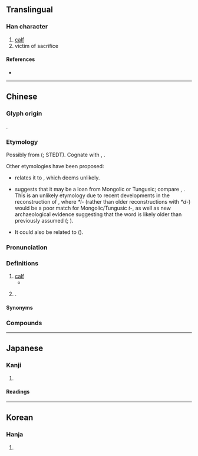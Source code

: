 {{also|犊}}
{{character info}}
==Translingual==
{{Han simplified forms|犢|㸿|犊|ex=y}}

===Han character===
{{Han char|rn=93|rad=牛|as=15|sn=19|four=24586|canj=HQGWC|ids=⿰牜賣,⿰牜𧶠}}

# [[calf]]
# victim of sacrifice

====References====
* {{Han ref|kx=0704.380|dkj=20196|dj=1117.230|hdz=31821.020|uh=72A2|ud=29346|bh=C37D|bd=50045}}

----

==Chinese==
{{zh-forms|s=犊}}

===Glyph origin===
{{Han etym}}
{{Han compound|牛|𧶠|c1=s|c2=p|t1=ox|ls=psc}}.

===Etymology===
Possibly from {{inh|zh|sit-pro|*luk||sheep}} ({{zh-ref|Schuessler, 2007}}; STEDT). Cognate with {{och-l|羭|sheep}}, {{cog|bo|ལུག||sheep}}.

Other etymologies have been proposed:
* {{zh-ref|Boodberg (1937)}} relates it to {{cog|bo|ཕྲུག||calf}}, which {{zh-ref|Schuessler (2007)}} deems unlikely.
* {{zh-ref|Norman (1988)}} suggests that it may be a loan from Mongolic or Tungusic; compare {{cog|mn|ᠲᠤᠭᠤᠯ||calf}}, {{cog|mnc|ᡨᡠᡴᡧᠠᠨ||calf}}. This is an unlikely etymology due to recent developments in the reconstruction of {{cog|och|-}}, where ''*l-'' (rather than older reconstructions with ''*d-'') would be a poor match for Mongolic/Tungusic ''t-'', as well as new archaeological evidence suggesting that the word is likely older than previously assumed ({{zh-ref|Miyake, 2017}}; {{zh-ref|Cao, 2021}}).
* It could also be related to {{och-l|畜|to nourish; domestic animal}} ({{zh-ref|Schuessler, 2007}}).

===Pronunciation===
{{zh-pron
|m=dú
|m-s=du3
|c=duk6
|c-t=uuk5
|g=
|h=pfs=thu̍k;gd=tug6
|j=dueh5
|mb=dŭ
|md=dŭk
|mn=to̍k
|mn-t=dog8
|w=5doq
|x=
|mc=y
|oc=y
|cat=n,pn
}}

===Definitions===
{{zh-hanzi}}

# [[calf]] {{gl|young [[cow]] or [[bull]]}}
#* {{zh-x|天子 適 諸侯，諸侯 膳 以 犢。|ref=Liji|When the Son of Heaven visits a feudal lord, the lord offers him a '''calf''' for food.}}
# {{surname|zh|nodot=1}}.

====Synonyms====
{{zh-dial|小牛}}

===Compounds===
{{zh-der|初生之犢|孤犢觸乳|帶牛佩犢|快犢破車|抱犢山|牛犢|牛犢子|犢子|犢車|犢鼻褌|禽犢|禽犢之愛|老牛舐犢|舐犢|舐犢之愛|舐犢情深|護犢子|賣刀買犢|乳犢|佩犢|健犢|初生犢兒|叱犢|孤犢|帶犢|抱犢|揜麛取犢|斑犢|曬犢鼻|栗犢|毛犢|牧犢|牧犢子|牲犢|犢兒|犢廬|犢木子|犢沐子|犢牛|犢牧採薪|犢衣|犢褌|犢角繭|犢車麈尾|犢鼻|犢鼻騧|留犢|白犢|短犢|繭栗犢|繭犢|羔犢|耕犢|聊曬犢褌|豚犢|買犢賣刀|賣劍買犢|賣犢買刀|踦犢|金犢|青犢|飲犢上流|駒犢|騂犢|鳴犢|黃犢|黃犢舍|黑犢|黝犢}}

{{zh-cat|Cattle|Baby animals}}

----

==Japanese==
{{ja-kanji forms|㸿|犢}}

===Kanji===
{{ja-kanji|grade=|rs=牛15|shin=㸿}}

# {{rfdef|ja|sort=牛15}}

====Readings====
{{ja-readings
|goon=どく
|kanon=とく
|kun=こ.うし-}}

----

==Korean==

===Hanja===
{{ko-hanja|hangeul=독|eumhun=|rv=dok|mr=tok|y=tok}}

# {{rfdef|ko|sort=牛15}}